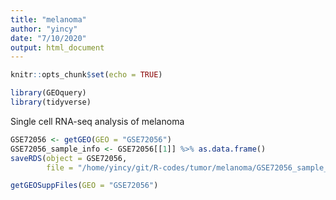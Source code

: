 ```yaml
---
title: "melanoma"
author: "yincy"
date: "7/10/2020"
output: html_document
---
```


```r
knitr::opts_chunk$set(echo = TRUE)
```


```r
library(GEOquery)
library(tidyverse)
```


Single cell RNA-seq analysis of melanoma  
```r
GSE72056 <- getGEO(GEO = "GSE72056")
GSE72056_sample_info <- GSE72056[[1]] %>% as.data.frame()
saveRDS(object = GSE72056, 
        file = "/home/yincy/git/R-codes/tumor/melanoma/GSE72056_sample_info.rds")
```

```r
getGEOSuppFiles(GEO = "GSE72056")
```




